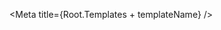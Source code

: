 

<Meta title={Root.Templates + templateName} />

<DocsPageHeader
    title={templateName}
    description="Template for login page using TextInput, Checkbox and Button components."
    addImportantNote={false}
    variant="none"
/>

<Canvas withToolbar>
    <Story name="Login" story={stories.Base} />
</Canvas>
